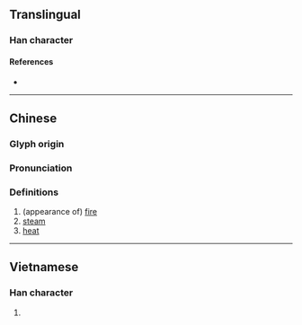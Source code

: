 {{character info/new}}
==Translingual==

===Han character===
{{Han char|rn=86|rad=火|as=05|sn=9|four=|canj=FLLN|ids=⿰火弗}}

====References====
* {{Han ref|kx=0668.120|dkj=18940|dj=1077.150|hdz=32197.100|uh=70A5|ud=28837}}

----

==Chinese==
{{zh-forms}}

===Glyph origin===
{{Han etym}}

===Pronunciation===
{{zh-pron
|m=fú
|c=fat6
|mc=y
|oc=y
|cat=
}}

===Definitions===
{{zh-hanzi}}

# (appearance of) [[fire]]
# [[steam]]
# [[heat]]

----

==Vietnamese==

===Han character===
{{vi-readings|rs=火05| hanviet = phụt}}

# {{defn|lang=vi|sort=火05}}